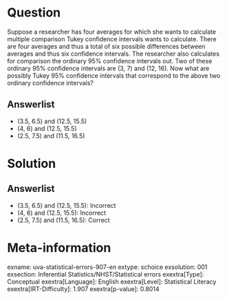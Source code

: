 Question
========

Suppose a researcher has four averages for which she wants to calculate multiple comparison Tukey confidence intervals wants to calculate. There are four averages and thus a total of six possible differences between averages and thus six confidence intervals. The researcher also calculates for comparison the ordinary 95% confidence intervals out. Two of these ordinary 95% confidence intervals are (3, 7) and (12, 16). Now what are possibly Tukey 95% confidence intervals that correspond to the above two ordinary confidence intervals?

Answerlist
----------

* (3.5, 6.5) and (12.5, 15.5)
* (4, 6) and (12.5, 15.5)
* (2.5, 7.5) and (11.5, 16.5)

Solution
========

Answerlist
----------

* (3.5, 6.5) and (12.5, 15.5): Incorrect
* (4, 6) and (12.5, 15.5): Incorrect
* (2.5, 7.5) and (11.5, 16.5): Correct

Meta-information
================
exname: uva-statistical-errors-907-en
extype: schoice
exsolution: 001
exsection: Inferential Statistics/NHST/Statistical errors
exextra[Type]: Conceptual
exextra[Language]: English
exextra[Level]: Statistical Literacy
exextra[IRT-Difficulty]: 1.907
exextra[p-value]: 0.8014
